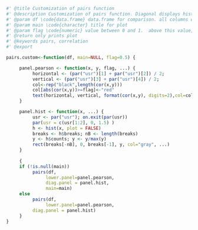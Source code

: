 ```r
#' @title Customization of pairs function
#' @description Customization of pairs function. Diagonal displays histograms. Lower panel displays pearson's r, with values above 0.5 or other specified value flagged by coloring red. 
#' @param df \code{data.frame} data.frame for comparison. all columns will be used, so pass a subset data.frame if you want to limit which colums.
#' @param main \code{character} title for plot
#' @param flag \code{numeric} value between 0 and 1.  above this value, pearson's r will be colored red to flag
#' @return only prints plot
#' @keywords pairs, correlation
#' @export

pairs.custom<-function(df, main=NULL, flag=0.5) {

     panel.pearson <- function(x, y, flag, ...) {
          horizontal <- (par("usr")[1] + par("usr")[2]) / 2; 
          vertical <- (par("usr")[3] + par("usr")[4]) / 2; 
          col<-rep("black",length(cor(x,y)))
          col[abs(cor(x,y))>=flag]<-"red"
          text(horizontal, vertical, format(cor(x,y), digits=2),col=col)
     }

     panel.hist <- function(x, ...) {
          usr <- par("usr"); on.exit(par(usr))
          par(usr = c(usr[1:2], 0, 1.5) )
          h <- hist(x, plot = FALSE)
          breaks <- h$breaks; nB <- length(breaks)
          y <- h$counts; y <- y/max(y)
          rect(breaks[-nB], 0, breaks[-1], y, col="gray", ...)
     }
  
     {
     if (!is.null(main))
          pairs(df,
               lower.panel=panel.pearson,
               diag.panel = panel.hist,
               main=main) 
     else     
          pairs(df,
               lower.panel=panel.pearson,
          diag.panel = panel.hist)
     }
}


```



